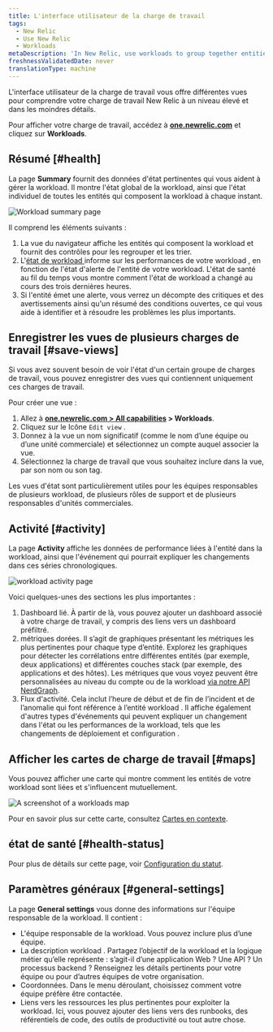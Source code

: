 ```yaml
---
title: L'interface utilisateur de la charge de travail
tags:
  - New Relic
  - Use New Relic
  - Workloads
metaDescription: 'In New Relic, use workloads to group together entities that make up a specific business service, making it easier to isolate and troubleshoot issues.'
freshnessValidatedDate: never
translationType: machine
---
```


L&apos;interface utilisateur de la charge de travail vous offre différentes vues pour comprendre votre charge de travail New Relic à un niveau élevé et dans les moindres détails.

Pour afficher votre charge de travail, accédez à <DNT>**[one.newrelic.com](https://one.newrelic.com/all-capabilities)**</DNT> et cliquez sur <DNT>**Workloads**</DNT>.

## Résumé [#health]

La page <DNT>**Summary**</DNT> fournit des données d&apos;état pertinentes qui vous aident à gérer la workload. Il montre l&apos;état global de la workload, ainsi que l&apos;état individuel de toutes les entités qui composent la workload à chaque instant.

<img title="Workload summary page" alt="Workload summary page" src="/images/workloads_screenshot-crop_workload-summary-page.webp" />

Il comprend les éléments suivants :

1. La vue du navigateur affiche les entités qui composent la workload et fournit des contrôles pour les regrouper et les trier.
2. L&apos;[état de workload ](/docs/new-relic-one/use-new-relic-one/workloads/workload-status-views-notifications/)informe sur les performances de votre workload , en fonction de l&apos;état d&apos;alerte de l&apos;entité de votre workload. L&apos;état de santé au fil du temps vous montre comment l&apos;état de workload a changé au cours des trois dernières heures.
3. Si l&apos;entité émet une alerte, vous verrez un décompte des critiques et des avertissements ainsi qu&apos;un résumé des conditions ouvertes, ce qui vous aide à identifier et à résoudre les problèmes les plus importants.

## Enregistrer les vues de plusieurs charges de travail [#save-views]

Si vous avez souvent besoin de voir l&apos;état d&apos;un certain groupe de charges de travail, vous pouvez enregistrer des vues qui contiennent uniquement ces charges de travail.

Pour créer une vue :

1. Allez à <DNT>**[one.newrelic.com &gt; All capabilities](https://one.newrelic.com/all-capabilities) &gt; Workloads**</DNT>.
2. Cliquez sur le <Icon name="fe-edit-2" /> Icône `Edit view` .
3. Donnez à la vue un nom significatif (comme le nom d’une équipe ou d’une unité commerciale) et sélectionnez un compte auquel associer la vue.
4. Sélectionnez la charge de travail que vous souhaitez inclure dans la vue, par son nom ou son tag.

Les vues d&apos;état sont particulièrement utiles pour les équipes responsables de plusieurs workload, de plusieurs rôles de support et de plusieurs responsables d&apos;unités commerciales.

## Activité [#activity]

La page <DNT>**Activity**</DNT> affiche les données de performance liées à l&apos;entité dans la workload, ainsi que l&apos;événement qui pourrait expliquer les changements dans ces séries chronologiques.

<img title="workload activity page" alt="workload activity page" src="/images/workloads_screenshot-crop_workload-activity-page.webp" />

Voici quelques-unes des sections les plus importantes :

1. Dashboard lié. À partir de là, vous pouvez ajouter un dashboard associé à votre charge de travail, y compris des liens vers un dashboard préfiltré.
2. métriques dorées. Il s’agit de graphiques présentant les métriques les plus pertinentes pour chaque type d’entité. Explorez les graphiques pour détecter les corrélations entre différentes entités (par exemple, deux applications) et différentes couches stack (par exemple, des applications et des hôtes). Les métriques que vous voyez peuvent être personnalisées au niveau du compte ou de la workload [via notre API NerdGraph](/docs/apis/nerdgraph/examples/golden-metrics-entities-nerdgraph-api-tutorial/#customize-golden-metrics).
3. Flux d&apos;activité. Cela inclut l’heure de début et de fin de l’incident et de l’anomalie qui font référence à l’entité workload . Il affiche également d&apos;autres types d&apos;événements qui peuvent expliquer un changement dans l&apos;état ou les performances de la workload, tels que les changements de déploiement et configuration .

## Afficher les cartes de charge de travail [#maps]

Vous pouvez afficher une carte qui montre comment les entités de votre workload sont liées et s&apos;influencent mutuellement.

<img title="Workloads map" alt="A screenshot of a workloads map" src="/images/workloads_screenshot-crop_workload-map.webp" />

Pour en savoir plus sur cette carte, consultez [Cartes en contexte](/docs/new-relic-solutions/new-relic-one/ui-data/maps-in-context).

## état de santé [#health-status]

Pour plus de détails sur cette page, voir [Configuration du statut](/docs/new-relic-solutions/new-relic-one/workloads/workload-status-configuration).

## Paramètres généraux [#general-settings]

La page <DNT>**General settings**</DNT> vous donne des informations sur l&apos;équipe responsable de la workload. Il contient :

* L&apos;équipe responsable de la workload. Vous pouvez inclure plus d’une équipe.
* La description workload . Partagez l’objectif de la workload et la logique métier qu’elle représente : s’agit-il d’une application Web ? Une API ? Un processus backend ? Renseignez les détails pertinents pour votre équipe ou pour d’autres équipes de votre organisation.
* Coordonnées. Dans le menu déroulant, choisissez comment votre équipe préfère être contactée.
* Liens vers les ressources les plus pertinentes pour exploiter la workload. Ici, vous pouvez ajouter des liens vers des runbooks, des référentiels de code, des outils de productivité ou tout autre chose.